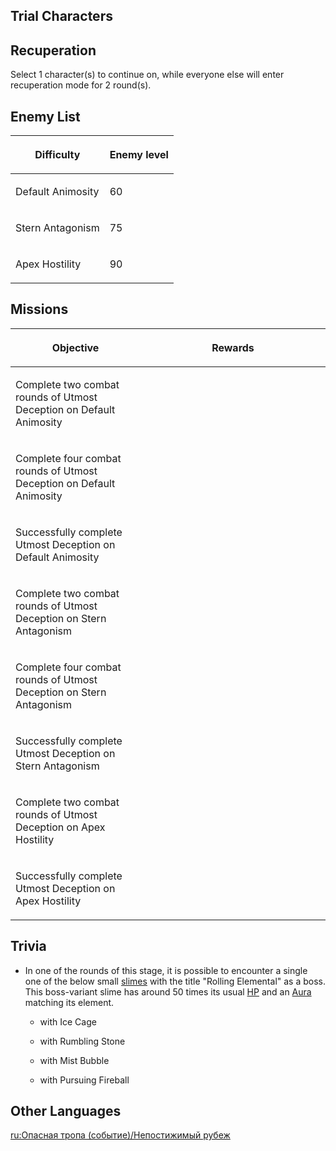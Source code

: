 {{EventTabs
|rootpage=Perilous Trail (Event)
|subpage1=Direcliff Court
|subpage2=Kaleidoscope Cage
|subpage3=Insurgent Twilight
|subpage4=Utmost Deception
|subpage5=Characters
|story=false
}}
{{Description|Opposing Force: {{Color|menu|6}} rounds in total<br />Rules: Each time 1 combat round is completed, you must choose {{Color|menu|1}} character to continue combat. All other party members will have to recuperate for {{Color|menu|2}} turns, during which they will be unable to be deployed.}}

==Trial Characters==
{{Card|Beidou|Lv. 80}}{{Card|Xiao|Lv. 80}}{{Card|Zhongli|Lv. 80}}{{Card|Diona|Lv. 80}}{{Card|Sayu|Lv. 80}}{{Card|Arataki Itto|Lv. 80}}{{Card|Yae Miko|Lv. 80}}{{Card|Yun Jin|Lv. 80}}

==Recuperation==
Select 1 character(s) to continue on, while everyone else will enter recuperation mode for 2 round(s).

==Enemy List==
{| class="article-table"
! Difficulty !! Enemy level
|-
| Default Animosity || 60
|-
| Stern Antagonism || 75
|-
| Apex Hostility || 90
|}
<!-- todo -->

==Missions==
{| class="article-table tdl1" style="text-align: center"
! Objective
! style="width: 280px;" | Rewards
|-
| Complete two combat rounds of Utmost Deception on Default Animosity
| {{Card|Primogem|60}}{{Card|Moonlit Cragstone|450}}{{Card|Mora|30,000}}
|-
| Complete four combat rounds of Utmost Deception on Default Animosity
| {{Card|Primogem|60}}{{Card|Moonlit Cragstone|450}}{{Card|Mora|30,000}}
|-
| Successfully complete Utmost Deception on Default Animosity
| {{Card|Primogem|60}}{{Card|Moonlit Cragstone|450}}{{Card|Mora|30,000}}
|-
| Complete two combat rounds of Utmost Deception on Stern Antagonism
| {{Card|Primogem|30}}{{Card|Moonlit Cragstone|240}}{{Card|Mora|30,000}}
|-
| Complete four combat rounds of Utmost Deception on Stern Antagonism
| {{Card|Primogem|30}}{{Card|Moonlit Cragstone|240}}{{Card|Mora|30,000}}
|-
| Successfully complete Utmost Deception on Stern Antagonism
| {{Card|Primogem|30}}{{Card|Moonlit Cragstone|240}}{{Card|Mora|30,000}}
|-
|Complete two combat rounds of Utmost Deception on Apex Hostility
| {{Card|Mora|30,000}}{{Card|Hero's Wit|3}}{{Card|Mystic Enhancement Ore|3}}
|-
| Successfully complete Utmost Deception on Apex Hostility
| {{Card|Mora|30,000}}{{Card|Hero's Wit|3}}{{Card|Mystic Enhancement Ore|3}}
|}

==Trivia==
* In one of the rounds of this stage, it is possible to encounter a single one of the below small [[slimes]] with the title "Rolling Elemental" as a boss. This boss-variant slime has around 50 times its usual [[HP]] and an [[Aura#Damage Abilities|Aura]] matching its element.
** {{Enemy|Cryo Slime}} with Ice Cage
** {{Enemy|Geo Slime}} with Rumbling Stone
** {{Enemy|Hydro Slime}} with Mist Bubble
** {{Enemy|Pyro Slime}} with Pursuing Fireball

==Other Languages==
{{Other Languages
|en      = Utmost Deception
|zhs     = 奥诡孤谲之境
|zhs_rm  = Ào Guǐ Gū Jué zhī Jìng
|zht     = 奧詭孤譎之境
|zht_rm  = Ào Guǐ Gū Jué zhī Jìng
|zh_tl   = 
|ja      = 奇絶怪絶の境
|ja_rm   = Kizetsukaizetsu no Sakai{{Assumed}}
|ja_tl   = Bizarre Boundary
|ko      = 오묘하고 괴이한 영역
|ko_rm   = Omyohago Goeihan Yeongyeok
|ko_tl   = Profound and Bizarre Area
|es      = Dominio Inescrutable
|es_tl   = Inscrutable Domain
|fr      = Tromperie ultime
|fr_tl   = Ultimate Trickery
|ru      = Непостижимый рубеж
|ru_tl   = Incomprehensible Boundary
|th      = แดนกลลวงสุดพิศวง
|th_rm   = 
|th_tl   = 
|vi      = Vùng Đất Quỷ Quyệt
|vi_tl   = 
|de      = Land der Heimtücke und Hinterlist
|de_tl   = Land of Malice and Deceit
|id      = Alam Misterius Naungan Kesendirian
|id_tl   = The Mysterious Realm of the Shade of Solitude
|pt      = Engano Máximo
|pt_tl   = 
|tr      = 
|tr_tl   = 
|it      = 
|it_tl   = 
}}

[[ru:Опасная тропа (событие)/Непостижимый рубеж]]